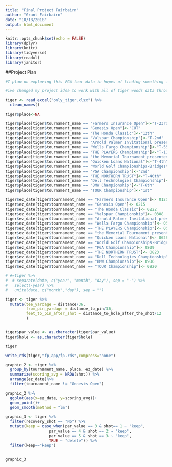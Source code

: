 ```yaml
---
title: "Final Project Fairbairn"
author: "Grant Fairbairn"
date: "10/18/2018"
output: html_document
---
```


```r
knitr::opts_chunk$set(echo = FALSE)
library(dplyr)
library(knitr)
library(tidyverse)
library(readxl)
library(janitor)
```
##Project Plan
```r
#I plan on exploring this PGA tour data in hopes of finding something interesting. As it is right now, there is too much data, so I think I'm going to narrow my exploration to famous/important players in important tournaments. I plan on working with Mr. Cordeiro and Mr. George. For the purposes of what is due Friday, I've only presented a small portion of the data to look at. This data has 24 holes that Phil Mickelson played at the Safeway Open tournament. I'll still need to figure out what each variable is measured by, and what something like "Shot Type(S/P/D)" means. 

#ive changed my project idea to work with all of tiger woods data throughout the 2017-2018 year.

tiger <- read_excel("only_tiger.xlsx") %>% 
  clean_names()
```

```r
tiger$place<-NA 

tiger$place[tiger$tournament_name == "Farmers Insurance Open"]<-"T-23rd"
tiger$place[tiger$tournament_name == "Genesis Open"]<-"CUT"
tiger$place[tiger$tournament_name == "The Honda Classic"]<-"12th"
tiger$place[tiger$tournament_name == "Valspar Championship"]<-"T-2nd"
tiger$place[tiger$tournament_name == "Arnold Palmer Invitational presented by Mastercard"]<-"T-5th"
tiger$place[tiger$tournament_name == "Wells Fargo Championship"]<-"T-55th"
tiger$place[tiger$tournament_name == "THE PLAYERS Championship"]<-"T-11th"
tiger$place[tiger$tournament_name == "the Memorial Tournament presented by Nationwide"]<-"T-23th"
tiger$place[tiger$tournament_name == "Quicken Loans National"]<-"T-4th"
tiger$place[tiger$tournament_name == "World Golf Championships-Bridgestone Invitational"]<-"T-31st"
tiger$place[tiger$tournament_name == "PGA Championship"]<-"2nd"
tiger$place[tiger$tournament_name == "THE NORTHERN TRUST"]<-"T-40th"
tiger$place[tiger$tournament_name == "Dell Technologies Championship"]<-"T-24th"
tiger$place[tiger$tournament_name == "BMW Championship"]<-"T-6th"
tiger$place[tiger$tournament_name == "TOUR Championship"]<-"1st"

tiger$ez_date[tiger$tournament_name == "Farmers Insurance Open"]<- 0125
tiger$ez_date[tiger$tournament_name == "Genesis Open"]<- 0215
tiger$ez_date[tiger$tournament_name == "The Honda Classic"]<- 0222
tiger$ez_date[tiger$tournament_name == "Valspar Championship"]<- 0308
tiger$ez_date[tiger$tournament_name == "Arnold Palmer Invitational presented by Mastercard"]<- 0315
tiger$ez_date[tiger$tournament_name == "Wells Fargo Championship"]<- 0503
tiger$ez_date[tiger$tournament_name == "THE PLAYERS Championship"]<- 0510
tiger$ez_date[tiger$tournament_name == "the Memorial Tournament presented by Nationwide"]<- 0531
tiger$ez_date[tiger$tournament_name == "Quicken Loans National"]<- 0628
tiger$ez_date[tiger$tournament_name == "World Golf Championships-Bridgestone Invitational"]<- 0802
tiger$ez_date[tiger$tournament_name == "PGA Championship"]<- 0809
tiger$ez_date[tiger$tournament_name == "THE NORTHERN TRUST"]<- 0823
tiger$ez_date[tiger$tournament_name == "Dell Technologies Championship"]<- 0831
tiger$ez_date[tiger$tournament_name == "BMW Championship"]<- 0906
tiger$ez_date[tiger$tournament_name == "TOUR Championship"]<- 0920

# #=tiger %>%
#  # separate(date, c("year", "month", "day"), sep = "-") %>%
#   select(-year) %>%
#   unite(date, c("month","day"), sep = "")

tiger <- tiger %>%
  mutate(tee_yardage = distance/36,
         from_pin_yardage = distance_to_pin/36,
         feet_to_pin_after_shot = distance_to_hole_after_the_shot/12
         )


tiger$par_value <- as.character(tiger$par_value)
tiger$hole <- as.character(tiger$hole)

tiger

write_rds(tiger,"fp_app/fp.rds",compress="none")
```

```r
graphic_2 <- tiger %>% 
  group_by(tournament_name, place, ez_date) %>% 
  summarize(scoring_avg = NROW(shot)) %>% 
  arrange(ez_date)%>% 
  filter(tournament_name != "Genesis Open")

graphic_2 %>% 
  ggplot(aes(x=ez_date, y=scoring_avg))+
  geom_point()+
  geom_smooth(method = "lm")
```

```r
graphic_3 <- tiger %>% 
  filter(recovery_shot == "No") %>% 
  mutate(keep = case_when(par_value == 3 & shot== 1 ~ "keep",
                   par_value == 4 & shot == 2 ~ "keep",
                   par_value == 5 & shot == 3 ~ "keep",
                   TRUE ~ "delete")) %>% 
  filter(keep=="keep")


graphic_3
```


